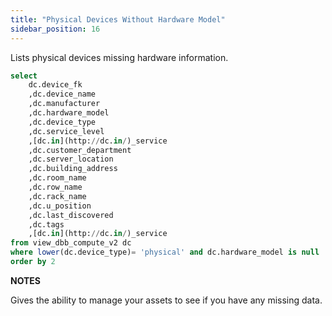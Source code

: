 ```yaml
---
title: "Physical Devices Without Hardware Model"
sidebar_position: 16
---
```


Lists physical devices missing hardware information.

```sql
select
    dc.device_fk
    ,dc.device_name
    ,dc.manufacturer
    ,dc.hardware_model
    ,dc.device_type
    ,dc.service_level
    ,[dc.in](http://dc.in/)_service
    ,dc.customer_department
    ,dc.server_location
    ,dc.building_address
    ,dc.room_name
    ,dc.row_name
    ,dc.rack_name
    ,dc.u_position
    ,dc.last_discovered
    ,dc.tags
    ,[dc.in](http://dc.in/)_service
from view_dbb_compute_v2 dc
where lower(dc.device_type)= 'physical' and dc.hardware_model is null
order by 2
```

**NOTES**

Gives the ability to manage your assets to see if you have any missing data.
